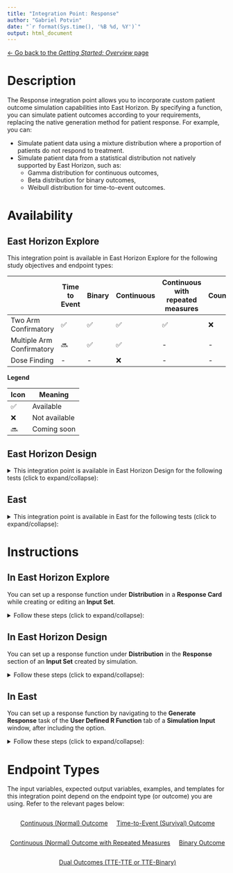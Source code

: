 ```yaml
---
title: "Integration Point: Response"
author: "Gabriel Potvin"
date: "`r format(Sys.time(), '%B %d, %Y')`"
output: html_document
---
```


<style>
.button-container {
    text-align: center;
    display: flex;
    flex-wrap: wrap;
    justify-content: center;
    column-gap: 15px;
}
.btn i {
    margin-right: 5px;
}
</style>

[$\leftarrow$ Go back to the *Getting Started: Overview* page](Overview.html)

# Description

The Response integration point allows you to incorporate custom patient outcome simulation capabilities into East Horizon. By specifying a function, you can simulate patient outcomes according to your requirements, replacing the native generation method for patient response. For example, you can:

- Simulate patient data using a mixture distribution where a proportion of patients do not respond to treatment.
- Simulate patient data from a statistical distribution not natively supported by East Horizon, such as:
  - Gamma distribution for continuous outcomes,
  - Beta distribution for binary outcomes,
  - Weibull distribution for time-to-event outcomes.
  
# Availability

## East Horizon Explore

This integration point is available in East Horizon Explore for the following study objectives and endpoint types:

||Time to Event|Binary|Continuous|Continuous with repeated measures|Count|Composite|Dual TTE-TTE|Dual TTE-Binary|
|----------------|--|--|--|--|--|--|--|--|
|Two Arm Confirmatory|✅|✅|✅|✅|❌|❌|🔜|🔜|
|Multiple Arm Confirmatory|🔜|✅|✅|-|-|-|-|-|
|Dose Finding|-|-|❌|-|-|-|-|-|

**Legend**

|Icon|Meaning|
|--|----------|
|✅|Available|
|❌|Not available|
|🔜|Coming soon|

## East Horizon Design

<details>
<summary>This integration point is available in East Horizon Design for the following tests (click to expand/collapse):</summary>

|Test|Study Objective|Endpoint|Availability|
|-------|-----|-----|--|
|Single Mean (One Arm Design)|One Arm Exploratory/Confirmatory|Continuous|❌|
|Mean of Paired Differences (Paired Design)|One Arm Exploratory/Confirmatory|Continuous|❌|
|Mean of paired Ratios (Paired Design)|One Arm Exploratory/Confirmatory|Continuous|❌|
|Single Proportion (One Arm Design)|One Arm Exploratory/Confirmatory|Binary|❌|
|Simon's Two Stage (One Arm Design)|One Arm Exploratory/Confirmatory|Binary|❌|
|Logrank Weibull Distribution (One Arm Design)|One Arm Exploratory/Confirmatory|Time to Event|❌|
|Parametric Weibull Distribution (One Arm Design)|One Arm Exploratory/Confirmatory|Time to Event|❌|
|Logrank Exponential Distribution (One Arm Design)|One Arm Exploratory/Confirmatory|Time to Event|❌|
|Single Poisson Rate (One Arm Design)|One Arm Exploratory/Confirmatory|Count|❌|
|Difference of Means (Parallel Design)|Two Arm Confirmatory|Continuous|✅|
|Ratio of Means (Parallel Design)|Two Arm Confirmatory|Continuous|❌|
|Difference of Means (Crossover Design)|Two Arm Confirmatory|Continuous|❌|
|Ratio of Means (Crossover Design)|Two Arm Confirmatory|Continuous|❌|
|Difference of Proportions (Parallel Design)|Two Arm Confirmatory|Binary|✅|
|Ratio of Proportions (Parallel Design)|Two Arm Confirmatory|Binary|✅|
|Odds Ratio of Proportions (Parallel Design)|Two Arm Confirmatory|Binary|✅|
|Fisher's Exact (Parallel Design)|Two Arm Confirmatory|Binary|❌|
|Logrank Test Given Accrual Duration and Accrual Rates (Parallel Design)|Two Arm Confirmatory|Time to Event|✅|
|Logrank Test Given Accrual Duration and Study Duration (Parallel Design)|Two Arm Confirmatory|Time to Event|✅|
|Logrank Test Given Accrual Duration and Accrual Rates (Population Enrichment)|Two Arm Confirmatory|Time to Event|❌|
|Ratio of Poisson Rates (Parallel Design)|Two Arm Confirmatory|Count|❌|
|Ratio of Negative Binomial Rates (Parallel Design)|Two Arm Confirmatory|Count|❌|
|Win Ratio (Parallel Design)|Two Arm Confirmatory|Composite|❌|
|MAMS Difference of Means (Pairwise Comparisons to Control)|Multiple Arm Confirmatory|Continuous|🔜|
|MAMS Difference of Means: Combining P-Values (Pairwise Comparisons to Control)|Multiple Arm Confirmatory|Continuous|🔜|
|MAMS Difference of Proportions (Pairwise Comparisons to Control)|Multiple Arm Confirmatory|Binary|🔜|
|MAMS Difference of Proportions: Combining P-Values (Pairwise Comparisons to Control)|Multiple Arm Confirmatory|Binary|🔜|
|MAMS Logrank (Pairwise Comparisons to Control)|Multiple Arm Confirmatory|Time to Event|🔜|
|MAMS Logrank: Combining P-Values (Pairwise Comparisons to Control)|Multiple Arm Confirmatory|Time to Event|🔜|
</details>

## East

<details>
<summary>This integration point is available in East for the following tests (click to expand/collapse):</summary>

|Test|Number of Samples|Endpoint|Availability|
|-------|-----|-----|--|
|Difference of Means (Parallel Design)|Two Samples|Continuous|✅|
|Difference of Proportions (Parallel Design)|Two Samples|Discrete|✅|
|Ratio of Proportions (Parallel Design)|Two Samples|Discrete|✅|
|Odds Ratio of Proportions (Parallel Design)|Two Samples|Discrete|✅|
|Logrank Test Given Accrual Duration and Accrual Rates (Parallel Design)|Two Samples|Survival|✅|
|Logrank Test Given Accrual Duration and Study Duration (Parallel Design)|Two Samples|Survival|✅|
|Chi-Square for Specified Proportions in C Categories (Single Arm Design)|Many Samples|Discrete|✅|
|Two Group Chi-Square for Proportions in C Categories (Parallel Design)|Many Samples|Discrete|✅|
|Multiple Looks - Combining P-Values (Pairwise Comparisons to  Control - Difference of Means)|Many Samples|Continuous|❌|
|Multiple Looks - Combining P-Values (Multiple Pairwise Comparisons to Control - Difference of Proportions)|Many Samples|Discrete|❌|
|Multiple Looks - Combining P-Values (Pairwise Comparisons to Control - Logrank Test)|Many Samples|Survival|❌|
</details>

# Instructions

## In East Horizon Explore

You can set up a response function under **Distribution** in a **Response Card** while creating or editing an **Input Set**.

<details>
<summary>Follow these steps (click to expand/collapse):</summary>

1. Select **User Specified-R** from the dropdown in the **Distribution** field in the **Response Card**.
1. Browse and select the appropriate R file (`filename.r`) from your computer, or use the built-in **R Code Assistant** to create one. This file should contain function(s) written to perform various tasks to be used throughout your Project.
1. Choose the appropriate function name. If the expected function is not displaying, then check your R code for errors.
1. Set any required user parameters (variables) as needed for your function using **+ Add Variables**.
1. Continue creating your project.

For a visual guide of where to find the option, refer to the screenshot below:

![](GettingStarted_files/response.png)
</details>

## In East Horizon Design

You can set up a response function under **Distribution** in the **Response** section of an **Input Set** created by simulation.

<details>
<summary>Follow these steps (click to expand/collapse):</summary>

1. Create and compute a first **analytical design input set**.
1. Navigate to the Results section and **simulate** the analytical design.
1. Navigate to the new **simulation input set** that was created.
1. Select **User Specified-R** from the dropdown in the **Distribution** field in the **Response** tab.
1. Browse and select the appropriate R file (`filename.r`) from your computer, or use the built-in **R Code Assistant** to create one. This file should contain function(s) written to perform various tasks to be used throughout your Project.
1. Choose the appropriate function name. If the expected function is not displaying, then check your R code for errors.
1. Set any required user parameters (variables) as needed for your function using **+ Add Variables**.
1. Continue creating your project.

For a visual guide of where to find the option, refer to the screenshot below:

![](GettingStarted_files/responseDesign.png)
</details>

## In East

You can set up a response function by navigating to the **Generate Response** task of the **User Defined R Function** tab of a **Simulation Input** window, after including the option.

<details>
<summary>Follow these steps (click to expand/collapse):</summary>

1. Choose the appropriate test in the **Design** tab.
1. If you see the **Design Input** window, compute the scenario using the **Compute** button, save the design using the **Save in Workbook** button, then navigate to the **Simulation Input** window by clicking on the **Simulate Design** button under **Library**.
1. Click on the **Include Options** button on the top right corner of the **Simulation Input** window and select both **Accrual / Dropouts** and **User Defined R Function**.
1. In the tab **User Defined R Function**, a list of tasks will appear. Place your cursor in the **File Name** field for the task **Generate Response**.
1. Click on the button **Browse...** to select the appropriate R file (`filename.r`) from your computer. This file should contain function(s) written to perform various tasks to be used throughout your Project.
1. Specify the function name you want to initialize. To copy the function's name from the R script, click on the button **View**.
1. Set any required user parameters (variables) as needed for your function using the button **Add/Edit Variables**.
1. Continue setting up your project.

For a visual guide of where to find the option, refer to the screenshot below:

![](GettingStarted_files/responseEast.png)
</details>

# Endpoint Types

The input variables, expected output variables, examples, and templates for this integration point depend on the endpoint type (or outcome) you are using. Refer to the relevant pages below:

:::: {.button-container}
<a href="IntegrationPointResponseContinuous.html" class="btn btn-primary"><i class="fas fa-chart-line"></i> Continuous (Normal) Outcome</a>

<a href="IntegrationPointResponseTimeToEvent.html" class="btn btn-primary"><i class="fas fa-hourglass-half"></i> Time-to-Event (Survival) Outcome</a>

<a href="IntegrationPointResponseRepeatedMeasures.html" class="btn btn-primary"><i class="fas fa-sync"></i> Continuous (Normal) Outcome with Repeated Measures</a>

<a href="IntegrationPointResponseBinary.html" class="btn btn-primary"><i class="fas fa-toggle-on"></i> Binary Outcome</a>

<a href="IntegrationPointResponseDual.html" class="btn btn-primary"><i class="fas fa-project-diagram"></i> Dual Outcomes (TTE-TTE or TTE-Binary)</a>

::::
